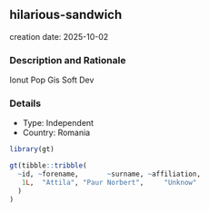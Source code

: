 
## hilarious-sandwich
creation date: 2025-10-02


### Description and Rationale

Ionut Pop Gis Soft Dev

### Details

* Type: Independent
* Country: Romania

```r
library(gt)

gt(tibble::tribble(
  ~id, ~forename,       ~surname, ~affiliation,
   1L,  "Attila", "Paur Norbert",     "Unknow"
  )
)
```
